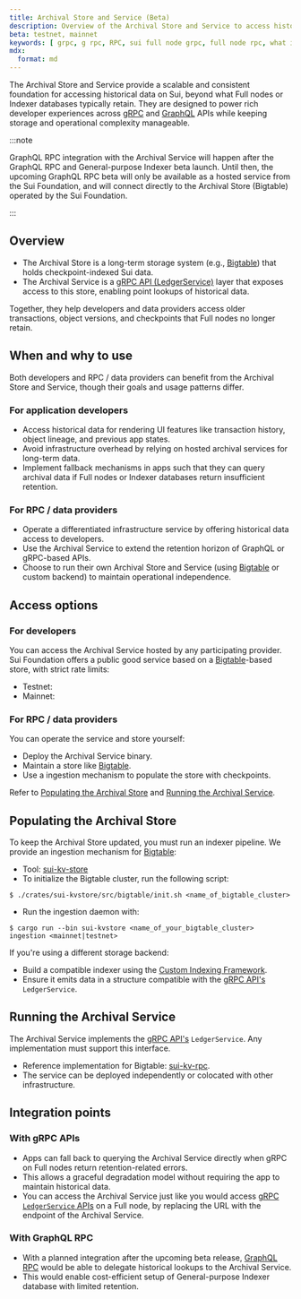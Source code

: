 ```yaml
---
title: Archival Store and Service (Beta)
description: Overview of the Archival Store and Service to access historical Sui network data.
beta: testnet, mainnet
keywords: [ grpc, g rpc, RPC, sui full node grpc, full node rpc, what is grpc, grpc on sui, graphql, graph ql, what is graphql, graphql rpc ]
mdx:
  format: md
---
```


The Archival Store and Service provide a scalable and consistent foundation for accessing historical data on Sui, beyond what Full nodes or Indexer databases typically retain. They are designed to power rich developer experiences across [gRPC](./grpc-overview.mdx) and [GraphQL](./graphql-rpc.mdx) APIs while keeping storage and operational complexity manageable.

:::note

GraphQL RPC integration with the Archival Service will happen after the GraphQL RPC and General-purpose Indexer beta launch. Until then, the upcoming GraphQL RPC beta will only be available as a hosted service from the Sui Foundation, and will connect directly to the Archival Store (Bigtable) operated by the Sui Foundation.

:::

<!-- Update the GraphQL link to the overall GraphQL + General-purpose Indexer concept doc -->

## Overview

- The Archival Store is a long-term storage system (e.g., [Bigtable](https://cloud.google.com/bigtable)) that holds checkpoint-indexed Sui data.
- The Archival Service is a [gRPC API (LedgerService)](./grpc-overview.mdx) layer that exposes access to this store, enabling point lookups of historical data.

Together, they help developers and data providers access older transactions, object versions, and checkpoints that Full nodes no longer retain.

## When and why to use

Both developers and RPC / data providers can benefit from the Archival Store and Service, though their goals and usage patterns differ.

### For application developers

- Access historical data for rendering UI features like transaction history, object lineage, and previous app states.
- Avoid infrastructure overhead by relying on hosted archival services for long-term data.
- Implement fallback mechanisms in apps such that they can query archival data if Full nodes or Indexer databases return insufficient retention.

### For RPC / data providers

- Operate a differentiated infrastructure service by offering historical data access to developers.
- Use the Archival Service to extend the retention horizon of GraphQL or gRPC-based APIs.
- Choose to run their own Archival Store and Service (using [Bigtable](https://cloud.google.com/bigtable) or custom backend) to maintain operational independence.

## Access options

### For developers

You can access the Archival Service hosted by any participating provider. Sui Foundation offers a public good service based on a [Bigtable](https://cloud.google.com/bigtable)-based store, with strict rate limits:

- Testnet: 
- Mainnet:

### For RPC / data providers

You can operate the service and store yourself:

- Deploy the Archival Service binary.
- Maintain a store like [Bigtable](https://cloud.google.com/bigtable).
- Use a ingestion mechanism to populate the store with checkpoints.

Refer to [Populating the Archival Store](#populating-the-archival-store) and [Running the Archival Service](#running-the-archival-service).

## Populating the Archival Store

To keep the Archival Store updated, you must run an indexer pipeline. We provide an ingestion mechanism for [Bigtable](https://cloud.google.com/bigtable):

- Tool: [sui-kv-store](https://github.com/MystenLabs/sui/tree/main/crates/sui-kvstore)
- To initialize the Bigtable cluster, run the following script:
```shell
$ ./crates/sui-kvstore/src/bigtable/init.sh <name_of_bigtable_cluster>
```
- Run the ingestion daemon with:
```shell
$ cargo run --bin sui-kvstore <name_of_your_bigtable_cluster> ingestion <mainnet|testnet>
```

If you're using a different storage backend:

- Build a compatible indexer using the [Custom Indexing Framework](./custom-indexing-framework.mdx).
- Ensure it emits data in a structure compatible with the [gRPC API's](./grpc-overview.mdx) `LedgerService`.

## Running the Archival Service

The Archival Service implements the [gRPC API's](./grpc-overview.mdx) `LedgerService`. Any implementation must support this interface.

- Reference implementation for Bigtable: [sui-kv-rpc](https://github.com/MystenLabs/sui/tree/main/crates/sui-kv-rpc).
- The service can be deployed independently or colocated with other infrastructure.

## Integration points

### With gRPC APIs

- Apps can fall back to querying the Archival Service directly when gRPC on Full nodes return retention-related errors.
- This allows a graceful degradation model without requiring the app to maintain historical data.
- You can access the Archival Service just like you would access [gRPC `LedgerService` APIs](./grpc-overview.mdx) on a Full node, by replacing the URL with the endpoint of the Archival Service.

### With GraphQL RPC

- With a planned integration after the upcoming beta release, [GraphQL RPC](./graphql-rpc.mdx) would be able to delegate historical lookups to the Archival Service.
- This would enable cost-efficient setup of General-purpose Indexer database with limited retention.

<!-- Update the GraphQL link to the overall GraphQL + General-purpose Indexer concept doc -->
